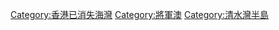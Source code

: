 {{commonscat|Tai Chik Sha}}
{{catmore}}

[[Category:香港已消失海灣|Category:香港已消失海灣]]
[[Category:將軍澳|Category:將軍澳]]
[[Category:清水灣半島|Category:清水灣半島]]